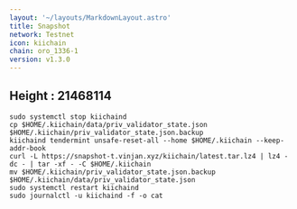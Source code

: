 ```yaml
---
layout: '~/layouts/MarkdownLayout.astro'
title: Snapshot
network: Testnet
icon: kiichain
chain: oro_1336-1
version: v1.3.0
---
```

Height : 21468114
---

```
sudo systemctl stop kiichaind
cp $HOME/.kiichain/data/priv_validator_state.json $HOME/.kiichain/priv_validator_state.json.backup
kiichaind tendermint unsafe-reset-all --home $HOME/.kiichain --keep-addr-book
curl -L https://snapshot-t.vinjan.xyz/kiichain/latest.tar.lz4 | lz4 -dc - | tar -xf - -C $HOME/.kiichain
mv $HOME/.kiichain/priv_validator_state.json.backup $HOME/.kiichain/data/priv_validator_state.json
sudo systemctl restart kiichaind
sudo journalctl -u kiichaind -f -o cat
```
